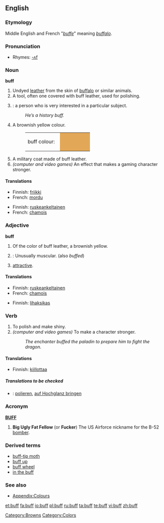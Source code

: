 ==English==

===Etymology===
Middle English and French "''[[buffe]]''" meaning ''[[buffalo]]''.

===Pronunciation===
*Rhymes: [[Rhymes:English:-ʌf|-ʌf]]

===Noun===
'''buff'''

# Undyed [[leather]] from the skin of [[buffalo]] or similar animals.
# A tool, often one covered with buff leather, used for polishing.
# {{colloquial}} : a person who is very interested in a particular subject.
#: ''He’s a history buff.''
# {{colour}} A brownish yellow colour.
#:<table><tr><td>buff colour: &nbsp;</td><td bgcolor="#E3A857" width="80">&nbsp; </td></tr></table>
# A military coat made of buff leather.
# ''(computer and video games)'' An effect that makes a gaming character stronger.

====Translations====
{{trans-top|Undyed leather from the skin of buffalo or similar animals}}
{{trans-mid}}
{{trans-bottom}}

{{trans-top|A tool, often one covered with buff leather, used for polishing}}
{{trans-mid}}
{{trans-bottom}}

{{trans-top|a person who is very interested in a particular subject}}
*Finnish: [[friikki]]
*French: [[mordu]]
{{trans-mid}}
{{trans-bottom}}

{{trans-top|A brownish yellow colour}}
*Finnish: [[ruskeankeltainen]]
*French: [[chamois]]
{{trans-mid}}
{{trans-bottom}}

{{trans-top|A military coat made of buff leather}}
{{trans-mid}}
{{trans-bottom}}

{{trans-top|An effect that makes a gaming character stronger}}
{{trans-mid}}
{{trans-bottom}}

===Adjective===
'''buff'''

# {{colour}} Of the color of buff leather, a brownish yellow.
# {{bodybuilding}}: Unusually muscular. (also ''buffed'')
# {{slang}} [[attractive]].

====Translations====
{{trans-top|Of the color of buff leather, a brownish yellow}}
*Finnish: [[ruskeankeltainen]]
*French: [[chamois]]
{{trans-mid}}
{{trans-bottom}}

{{trans-top|Unusually muscular}}
*Finnish: [[lihaksikas]]
{{trans-mid}}
{{trans-bottom}}

{{trans-top|Good looking}}
{{trans-mid}}
{{trans-bottom}}

===Verb===
{{en-verb}}

# To polish and make shiny.
# ''(computer and video games)'' To make a character stronger.
#: ''The enchanter buffed the paladin to prepare him to fight the dragon.''

====Translations====
{{trans-top|To polish and make shiny}}
*Finnish: [[kiillottaa]]
{{trans-mid}}
{{trans-bottom}}

{{trans-top|To make a character stronger}}
{{trans-mid}}
{{trans-bottom}}

=====Translations to be checked=====
{{checktrans}}
{{top}}
*{{ttbc|German}}: [[polieren]], [[auf Hochglanz bringen]]
{{mid}}
{{bottom}}

===Acronym===
'''[[BUFF]]'''

# '''Big Ugly Fat Fellow''' (or '''Fucker''') The US Airforce nickname for the B-52 [[bomber]].

===Derived terms===
*[[buff-tip moth]]
*[[buff up]]
*[[buff wheel]]
*[[in the buff]]

===See also===
*[[Wiktionary_Appendix:Colours|Appendix:Colours]]

[[Category:Browns]]
[[Category:Colors]]

[[et:buff]]
[[fa:buff]]
[[io:buff]]
[[pl:buff]]
[[ru:buff]]
[[ta:buff]]
[[te:buff]]
[[vi:buff]]
[[zh:buff]]